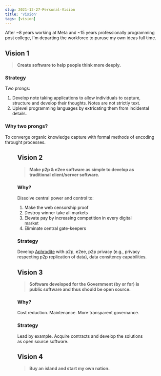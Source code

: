 ```yaml
---
slug: 2021-12-27-Personal-Vision
title: 'Vision'
tags: [vision]
---
```



After ~8 years working at Meta and ~15 years professionally programming post college, I'm departing the workforce to puruse my own ideas full time.<!--truncate-->

## Vision 1

> **Create software to help people think more deeply.**

### Strategy

Two prongs:

1. Develop note taking applications to allow individuals to capture, structure and develop their thoughts. Notes are not strictly text.
2. Uplevel programming languages by extricating them from incidental details.

### Why two prongs?

To converge organic knowledge capture with formal methods of encoding throught processes.

<Figure url={converge} />

## Vision 2

> **Make p2p & e2ee software as simple to develop as traditional client/server software.**

### Why?

Dissolve central power and control to:

1. Make the web censorship proof
2. Destroy winner take all markets
3. Elevate pay by increasing competition in every digital market
4. Eliminate central gate-keepers

### Strategy

Develop [Aphrodite](https://github.com/tantaman/aphrodite) with p2p, e2ee, p2p privacy (e.g., privacy respecting p2p replication of data), data consitency capabilities.

## Vision 3

> **Software developed for the Government (by or for) is public software and thus should be open source.**

### Why?

Cost reduction. Maintenance. More transparent governance.

### Strategy

Lead by example. Acquire contracts and develop the solutions as open source software.

## Vision 4

> **Buy an island and start my own nation.**
